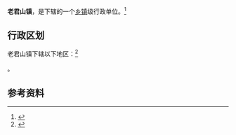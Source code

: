 {{中国乡级行政区|53/29/31/102/000}}

'''老君山镇'''，是{{PRC admin/fullname|53/29/31/102/000|3}}下辖的一个[[乡镇|乡镇]]级行政单位。<ref>{{PRC admin/ref sgc|{{PRC admin/parent|53/29/31/102/000}}}}</ref>

== 行政区划 ==

老君山镇下辖以下地区：<ref>{{PRC admin/ref sgc|53/29/31/102/000}}</ref>

{{PRC admin/children|53/29/31/102/000}}。

== 参考资料 ==

{{reflist}}

{{行政区划小作品}}
{{PRC admin/navcat|53/29/31/102/000}}